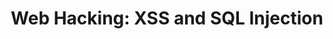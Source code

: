 ---
credit:
- Noelle Crawford
featured: false
location: Zoom
recording: 'https://youtu.be/NPSDF3VAR4M'
slides: web.pdf
tags:
- web
- xss
- sqli
time_start: 2020-12-03T18:00:00.000000-06:00
title: "Web Hacking: XSS and SQL Injection"
week_number: 14
---